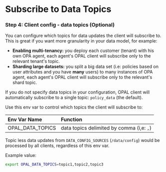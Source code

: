 # Subscribe to Data Topics

### Step 4: Client config - data topics (Optional)

You can configure which topics for data updates the client will subscribe to. This is great if you want more granularity in your data model, for example:

- **Enabling multi-tenancy:** you deploy each customer (tenant) with his own OPA agent, each agent's OPAL client will subscribe only to the relevant tenant's topic.
- **Sharding large datasets:** you split a big data set (i.e: policies based on user attributes and you have **many** users) to many instances of OPA agent, each agent's OPAL client will subscribe only to the relevant's shard topic.

If you do not specify data topics in your configuration, OPAL client will automatically subscribe to a single topic: `policy_data` (the default).

Use this env var to control which topics the client will subscribe to:

| Env Var Name     | Function                                  |
| :--------------- | :---------------------------------------- |
| OPAL_DATA_TOPICS | data topics delimited by comma (i,e: `,`) |

Topic less data updates from `DATA_CONFIG_SOURCES` (`/data/config`) would be processed by all clients, regardless of this env var.

Example value:

```sh
export OPAL_DATA_TOPICS=topic1,topic2,topic3
```

